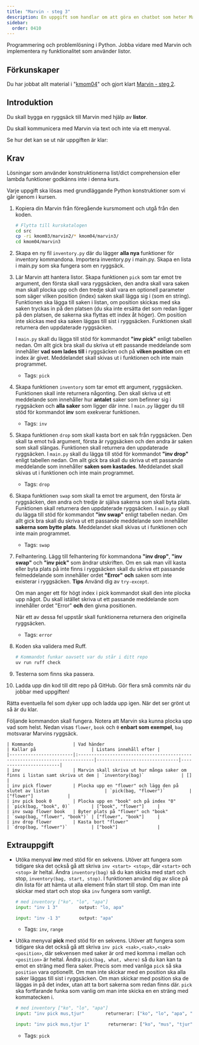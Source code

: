```yaml
---
title: "Marvin - steg 3"
description: En uppgift som handlar om att göra en chatbot som heter Marvin som löser olika uppgifter med listor.
sidebar:
  order: 0410
---
```



Programmering och problemlösning i Python. Jobba vidare med Marvin och implementera ny funktionalitet som använder listor.

## Förkunskaper

Du har jobbat allt material i "[kmom04](/website/kmom/kmom04)" och gjort klart [Marvin - steg 2](../marvin2).




## Introduktion

Du skall bygga en ryggsäck till Marvin med hjälp av **listor**.

Du skall kommunicera med Marvin via text och inte via ett menyval.

Se hur det kan se ut när uppgiften är klar:

<YouTube
    id="EQ3Ownyvz7A"
    title="Tips för att komma igång med Marvin3."
/>


## Krav

Lösningar som använder konstruktionerna list/dict comprehension eller lambda funktioner godkänns inte i denna kurs.

Varje uppgift ska lösas med grundläggande Python konstruktioner som vi går igenom i kursen.

1. Kopiera din Marvin från föregående kursmoment och utgå från den koden.

    ```bash
    # Flytta till kurskatalogen
    cd src
    cp -ri kmom03/marvin2/* kmom04/marvin3/
    cd kmom04/marvin3
    ```

1. Skapa en ny fil `inventory.py` där du lägger **alla nya** funktioner för inventory kommandona. Importera inventory.py i main.py. Skapa en lista i main.py som ska fungera som en ryggsäck.

1. Lär Marvin att hantera listor. Skapa funktionen `pick` som tar emot tre argument, den första skall vara ryggsäcken, den andra skall vara saken man skall plocka upp och den tredje skall vara en optionell parameter som säger vilken position (index) saken skall lägga sig i (som en string). Funktionen ska lägga till saken i listan, om position skickas med ska saken tryckas in på den platsen (du ska inte ersätta det som redan ligger på den platsen, de sakerna ska flyttas ett index åt höger). Om position inte skickas med ska saken läggas till sist i ryggsäcken. Funktionen skall returnera den uppdaterade ryggsäcken.

   I `main.py` skall du lägga till stöd för kommandot **"inv pick"** enligt tabellen nedan. Om allt gick bra skall du skriva ut ett passande meddelande som innehåller **vad som lades till** i ryggsäcken och på **vilken position** om ett index är givet. Meddelandet skall skivas ut i funktionen och inte main programmet.

    - Tags: `pick`

1. Skapa funktionen `inventory` som tar emot ett argument, ryggsäcken. Funktionen skall inte returnera någonting. Den skall skriva ut ett meddelande som innehåller hur **antalet** saker som befinner sig i ryggsäcken och **alla saker** som ligger där inne. I `main.py` lägger du till stöd för kommandot **inv** som exekverar funktionen.
    - Tags: `inv`

1. Skapa funktionen `drop` som skall kasta bort en sak från ryggsäcken. Den skall ta emot två argument, första är ryggsäcken och den andra är saken som skall slängas. Funktionen skall returnera den uppdaterade ryggsäcken. I `main.py` skall du lägga till stöd för kommandot **"inv drop"** enligt tabellen nedan. Om allt gick bra skall du skriva ut ett passande meddelande som innehåller **saken som kastades**. Meddelandet skall skivas ut i funktionen och inte main programmet.
    - Tags: `drop`

1. Skapa funktionen `swap` som skall ta emot tre argument, den första är ryggsäcken, den andra och tredje är själva sakerna som skall byta plats. Funktionen skall returnera den uppdaterade ryggsäcken. I `main.py` skall du lägga till stöd för kommandot **"inv swap"** enligt tabellen nedan. Om allt gick bra skall du skriva ut ett passande meddelande som innehåller **sakerna som bytte plats**. Meddelandet skall skivas ut i funktionen och inte main programmet.
    - Tags: `swap`

1. Felhantering. Lägg till felhantering för kommandona **"inv drop"**, **"inv swap"** och **"inv pick"** som ändrar utskriften. Om en sak man vill kasta eller byta plats på inte finns i ryggsäcken skall du skriva ett passande felmeddelande som innehåller ordet **"Error"** **och** saken som inte existerar i ryggsäcken. **Tips** Använd dig av `try-except`. 

    Om man anger ett för högt index i pick kommandot skall den inte plocka upp något. Du skall istället skriva ut ett passande meddelande som innehåller ordet "Error" **och** den givna positionen.

    När ett av dessa fel uppstår skall funktionerna returnera den originella ryggsäcken.

    - Tags: `error`


1. Koden ska validera med Ruff.

    ```bash
    # Kommandot funkar oavsett var du står i ditt repo
    uv run ruff check
    ```

1. Testerna som finns ska passera.


1. Ladda upp din kod till ditt repo på GitHub. Gör flera små commits när du jobbar med uppgiften!


Rätta eventuella fel som dyker upp och ladda upp igen. När det ser grönt ut så är du klar.


Följande kommandon skall fungera. Notera att Marvin ska kunna plocka upp vad som helst. Nedan visas `flower`, `book` och `0` **enbart som exempel**, `bag` motsvarar Marvins ryggsäck.

    | Kommando               | Vad händer                                                                  | Kallar på                     | Listans innehåll efter |
    |------------------------|:----------------------------------------------------------------------------|-------------------------------|------------------------|
    | inv                    | Marvin skall skriva ut hur många saker om finns i listan samt skriva ut dem | `inventory(bag)`              | []                     |
    | inv pick flower        | Plocka upp en "flower" och lägg den på slutet av listan                     | `pick(bag, "flower")`         | ["flower"]             |
    | inv pick book 0        | Plocka upp en "book" och på index "0"                                       | `pick(bag, "book", 0)`        | ["book", "flower"]     |
    | inv swap flower book   | Byter plats på "flower" och "book"                                          | `swap(bag, "flower", "book")` | ["flower", "book"]     |
    | inv drop flower        | Kasta bort "flower"                                                         | `drop(bag, "flower")`         | ["book"]               |



## Extrauppgift


- Utöka menyval **inv** med stöd för en sekvens. Utöver att fungera som tidigare ska det också gå att skriva `inv <start> <stop>`, där `<start>` och `<stop>` är heltal. Ändra `inventory(bag)` så du kan skicka med start och stop, `inventory(bag, start, stop)`. I funktionen använd dig av slice på din lista för att hämta ut alla element från start till stop. Om man inte skickar med start och stop ska `inv` fungera som vanligt.

    ```python
    # med inventory ["ko", "lo", "apa"]
    input: "inv 1 3"        output: "lo, apa"

    input: "inv -1 3"       output: "apa"
    ```

    - Tags: `inv`, `range`


- Utöka menyval **pick** med stöd för en sekvens. Utöver att fungera som tidigare ska det också gå att skriva `inv pick <sak>,<sak>,<sak> <position>`, där sekvensen med saker är ord med komma i mellan och `<position>` är heltal. Ändra `pick(bag, what, where)` så du kan kan ta emot en sträng med flera saker. Precis som med vanliga `pick` så ska `position` vara optionellt. Om man inte skickar med en position ska alla saker läggas till sist i ryggsäcken. Om man skickar med position ska de läggas in på det index, utan att ta bort sakerna som redan finns där. `pick` ska fortfarande funka som vanlig om man inte skicka en en sträng med kommatecken i.

    ```python
    # med inventory ["ko", "lo", "apa"]
    input: "inv pick mus,tjur"        returnerar: ["ko", "lo", "apa", "mus", "tjur"]

    input: "inv pick mus,tjur 1"       returnerar: ["ko", "mus", "tjur", "lo", "apa"]
    ```

    - Tags: `pick`




